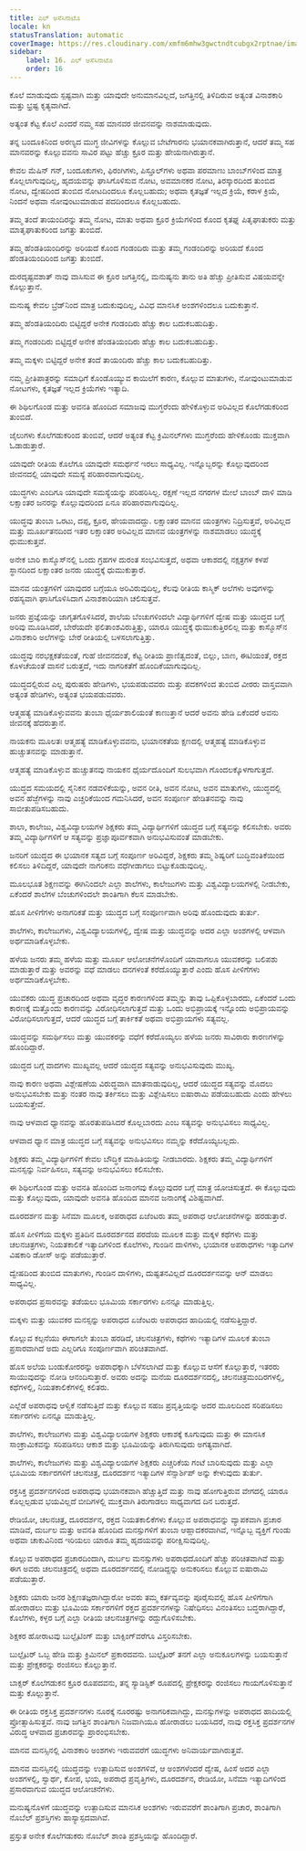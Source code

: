 ```yaml
---
title: ಎಲ್ ಅಸೆಸಿನಾಟೊ
locale: kn
statusTranslation: automatic
coverImage: https://res.cloudinary.com/xmfm6mhw3gwctndtcubgx2rptnae/image/upload/v1740337243/small_cover_educacion_fundamental_a051170f1c.webp
sidebar:
    label: 16. ಎಲ್ ಅಸೆಸಿನಾಟೊ
    order: 16
---
```

ಕೊಲೆ ಮಾಡುವುದು ಸ್ಪಷ್ಟವಾಗಿ ಮತ್ತು ಯಾವುದೇ ಅನುಮಾನವಿಲ್ಲದೆ, ಜಗತ್ತಿನಲ್ಲಿ ತಿಳಿದಿರುವ ಅತ್ಯಂತ ವಿನಾಶಕಾರಿ ಮತ್ತು ಭ್ರಷ್ಟ ಕೃತ್ಯವಾಗಿದೆ.

ಅತ್ಯಂತ ಕೆಟ್ಟ ಕೊಲೆ ಎಂದರೆ ನಮ್ಮ ಸಹ ಮಾನವರ ಜೀವನವನ್ನು ನಾಶಮಾಡುವುದು.

ತನ್ನ ಬಂದೂಕಿನಿಂದ ಅರಣ್ಯದ ಮುಗ್ಧ ಜೀವಿಗಳನ್ನು ಕೊಲ್ಲುವ ಬೇಟೆಗಾರನು ಭಯಾನಕವಾಗಿರುತ್ತಾನೆ, ಆದರೆ ತಮ್ಮ ಸಹ ಮಾನವರನ್ನು ಕೊಲ್ಲುವವನು ಸಾವಿರ ಪಟ್ಟು ಹೆಚ್ಚು ಕ್ರೂರ ಮತ್ತು ಹೇಯನಾಗಿರುತ್ತಾನೆ.

ಕೇವಲ ಮೆಷಿನ್ ಗನ್, ಬಂದೂಕುಗಳು, ಫಿರಂಗಿಗಳು, ಪಿಸ್ತೂಲ್‌ಗಳು ಅಥವಾ ಪರಮಾಣು ಬಾಂಬ್‌ಗಳಿಂದ ಮಾತ್ರ ಕೊಲ್ಲಲಾಗುವುದಿಲ್ಲ, ಹೃದಯವನ್ನು ಘಾಸಿಗೊಳಿಸುವ ನೋಟ, ಅವಮಾನಕರ ನೋಟ, ತಿರಸ್ಕಾರದಿಂದ ತುಂಬಿದ ನೋಟ, ದ್ವೇಷದಿಂದ ತುಂಬಿದ ನೋಟದಿಂದಲೂ ಕೊಲ್ಲಬಹುದು; ಅಥವಾ ಕೃತಜ್ಞತೆ ಇಲ್ಲದ ಕ್ರಿಯೆ, ಕರಾಳ ಕ್ರಿಯೆ, ನಿಂದನೆ ಅಥವಾ ನೋವುಂಟುಮಾಡುವ ಪದದಿಂದಲೂ ಕೊಲ್ಲಬಹುದು.

ತಮ್ಮ ತಂದೆ ತಾಯಂದಿರನ್ನು ತಮ್ಮ ನೋಟ, ಮಾತು ಅಥವಾ ಕ್ರೂರ ಕ್ರಿಯೆಗಳಿಂದ ಕೊಂದ ಕೃತಘ್ನ ಪಿತೃಘಾತುಕರು ಮತ್ತು ಮಾತೃಘಾತುಕರಿಂದ ಜಗತ್ತು ತುಂಬಿದೆ.

ತಮ್ಮ ಹೆಂಡತಿಯಂದಿರನ್ನು ಅರಿಯದೆ ಕೊಂದ ಗಂಡಂದಿರು ಮತ್ತು ತಮ್ಮ ಗಂಡಂದಿರನ್ನು ಅರಿಯದೆ ಕೊಂದ ಹೆಂಡತಿಯಂದಿರಿಂದ ಜಗತ್ತು ತುಂಬಿದೆ.

ದುರದೃಷ್ಟವಶಾತ್ ನಾವು ವಾಸಿಸುವ ಈ ಕ್ರೂರ ಜಗತ್ತಿನಲ್ಲಿ, ಮನುಷ್ಯನು ತಾನು ಅತಿ ಹೆಚ್ಚು ಪ್ರೀತಿಸುವ ವಿಷಯವನ್ನೇ ಕೊಲ್ಲುತ್ತಾನೆ.

ಮನುಷ್ಯ ಕೇವಲ ಬ್ರೆಡ್‌ನಿಂದ ಮಾತ್ರ ಬದುಕುವುದಿಲ್ಲ, ವಿವಿಧ ಮಾನಸಿಕ ಅಂಶಗಳಿಂದಲೂ ಬದುಕುತ್ತಾನೆ.

ತಮ್ಮ ಹೆಂಡತಿಯಂದಿರು ಬಿಟ್ಟಿದ್ದರೆ ಅನೇಕ ಗಂಡಂದಿರು ಹೆಚ್ಚು ಕಾಲ ಬದುಕಬಹುದಿತ್ತು.

ತಮ್ಮ ಗಂಡಂದಿರು ಬಿಟ್ಟಿದ್ದರೆ ಅನೇಕ ಹೆಂಡತಿಯಂದಿರು ಹೆಚ್ಚು ಕಾಲ ಬದುಕಬಹುದಿತ್ತು.

ತಮ್ಮ ಮಕ್ಕಳು ಬಿಟ್ಟಿದ್ದರೆ ಅನೇಕ ತಂದೆ ತಾಯಂದಿರು ಹೆಚ್ಚು ಕಾಲ ಬದುಕಬಹುದಿತ್ತು.

ನಮ್ಮ ಪ್ರೀತಿಪಾತ್ರರನ್ನು ಸಮಾಧಿಗೆ ಕೊಂಡೊಯ್ಯುವ ಕಾಯಿಲೆಗೆ ಕಾರಣ, ಕೊಲ್ಲುವ ಮಾತುಗಳು, ನೋವುಂಟುಮಾಡುವ ನೋಟಗಳು, ಕೃತಜ್ಞತೆ ಇಲ್ಲದ ಕ್ರಿಯೆಗಳು ಇತ್ಯಾದಿ.

ಈ ಶಿಥಿಲಗೊಂಡ ಮತ್ತು ಅವನತಿ ಹೊಂದಿದ ಸಮಾಜವು ಮುಗ್ಧರೆಂದು ಹೇಳಿಕೊಳ್ಳುವ ಅರಿವಿಲ್ಲದ ಕೊಲೆಗಡುಕರಿಂದ ತುಂಬಿದೆ.

ಜೈಲುಗಳು ಕೊಲೆಗಡುಕರಿಂದ ತುಂಬಿವೆ, ಆದರೆ ಅತ್ಯಂತ ಕೆಟ್ಟ ಕ್ರಿಮಿನಲ್‌ಗಳು ಮುಗ್ಧರೆಂದು ಹೇಳಿಕೊಂಡು ಮುಕ್ತವಾಗಿ ಓಡಾಡುತ್ತಾರೆ.

ಯಾವುದೇ ರೀತಿಯ ಕೊಲೆಗೂ ಯಾವುದೇ ಸಮರ್ಥನೆ ಇರಲು ಸಾಧ್ಯವಿಲ್ಲ. ಇನ್ನೊಬ್ಬರನ್ನು ಕೊಲ್ಲುವುದರಿಂದ ಜೀವನದಲ್ಲಿ ಯಾವುದೇ ಸಮಸ್ಯೆ ಪರಿಹಾರವಾಗುವುದಿಲ್ಲ.

ಯುದ್ಧಗಳು ಎಂದಿಗೂ ಯಾವುದೇ ಸಮಸ್ಯೆಯನ್ನು ಪರಿಹರಿಸಿಲ್ಲ. ರಕ್ಷಣೆ ಇಲ್ಲದ ನಗರಗಳ ಮೇಲೆ ಬಾಂಬ್ ದಾಳಿ ಮಾಡಿ ಲಕ್ಷಾಂತರ ಜನರನ್ನು ಕೊಲ್ಲುವುದರಿಂದ ಏನೂ ಪರಿಹಾರವಾಗುವುದಿಲ್ಲ.

ಯುದ್ಧವು ತುಂಬಾ ಒರಟು, ದಪ್ಪ, ಕ್ರೂರ, ಹೇಯವಾದದ್ದು. ಲಕ್ಷಾಂತರ ಮಾನವ ಯಂತ್ರಗಳು ನಿದ್ರಿಸುತ್ತವೆ, ಅರಿವಿಲ್ಲದ ಮತ್ತು ಮೂರ್ಖತನದಿಂದ ಇತರ ಲಕ್ಷಾಂತರ ಅರಿವಿಲ್ಲದ ಮಾನವ ಯಂತ್ರಗಳನ್ನು ನಾಶಮಾಡಲು ಯುದ್ಧಕ್ಕೆ ಧುಮುಕುತ್ತವೆ.

ಅನೇಕ ಬಾರಿ ಕಾಸ್ಮೊಸ್‌ನಲ್ಲಿ ಒಂದು ಗ್ರಹಗಳ ದುರಂತ ಸಂಭವಿಸುತ್ತದೆ, ಅಥವಾ ಆಕಾಶದಲ್ಲಿ ನಕ್ಷತ್ರಗಳ ಕಳಪೆ ಸ್ಥಾನದಿಂದ ಲಕ್ಷಾಂತರ ಜನರು ಯುದ್ಧಕ್ಕೆ ಧುಮುಕುತ್ತಾರೆ.

ಮಾನವ ಯಂತ್ರಗಳಿಗೆ ಯಾವುದರ ಬಗ್ಗೆಯೂ ಅರಿವಿರುವುದಿಲ್ಲ, ಕೆಲವು ರೀತಿಯ ಕಾಸ್ಮಿಕ್ ಅಲೆಗಳು ಅವುಗಳನ್ನು ರಹಸ್ಯವಾಗಿ ಘಾಸಿಗೊಳಿಸಿದಾಗ ವಿನಾಶಕಾರಿಯಾಗಿ ಚಲಿಸುತ್ತವೆ.

ಜನರು ಪ್ರಜ್ಞೆಯನ್ನು ಜಾಗೃತಗೊಳಿಸಿದರೆ, ಶಾಲೆಯ ಬೆಂಚುಗಳಿಂದಲೇ ವಿದ್ಯಾರ್ಥಿಗಳಿಗೆ ದ್ವೇಷ ಮತ್ತು ಯುದ್ಧದ ಬಗ್ಗೆ ಅರಿವು ಮೂಡಿಸಿದರೆ, ಬೇರೆಯದೇ ಫಲಿತಾಂಶವಿರುತ್ತಿತ್ತು, ಯಾರೂ ಯುದ್ಧಕ್ಕೆ ಧುಮುಕುತ್ತಿರಲಿಲ್ಲ ಮತ್ತು ಕಾಸ್ಮೊಸ್‌ನ ವಿನಾಶಕಾರಿ ಅಲೆಗಳನ್ನು ಬೇರೆ ರೀತಿಯಲ್ಲಿ ಬಳಸಲಾಗುತ್ತಿತ್ತು.

ಯುದ್ಧವು ನರಭಕ್ಷಕತೆಯಂತೆ, ಗುಹೆ ಜೀವನದಂತೆ, ಕೆಟ್ಟ ರೀತಿಯ ಪ್ರಾಣಿತ್ವದಂತೆ, ಬಿಲ್ಲು, ಬಾಣ, ಈಟಿಯಂತೆ, ರಕ್ತದ ಕೊಳಚೆಯಂತೆ ವಾಸನೆ ಬರುತ್ತದೆ, ಇದು ನಾಗರಿಕತೆಗೆ ಹೊಂದಿಕೆಯಾಗುವುದಿಲ್ಲ.

ಯುದ್ಧದಲ್ಲಿರುವ ಎಲ್ಲ ಪುರುಷರು ಹೇಡಿಗಳು, ಭಯಪಡುವವರು ಮತ್ತು ಪದಕಗಳಿಂದ ತುಂಬಿದ ವೀರರು ವಾಸ್ತವವಾಗಿ ಅತ್ಯಂತ ಹೇಡಿಗಳು, ಅತ್ಯಂತ ಭಯಪಡುವವರು.

ಆತ್ಮಹತ್ಯೆ ಮಾಡಿಕೊಳ್ಳುವವನು ತುಂಬಾ ಧೈರ್ಯಶಾಲಿಯಂತೆ ಕಾಣುತ್ತಾನೆ ಆದರೆ ಅವನು ಹೇಡಿ ಏಕೆಂದರೆ ಅವನು ಜೀವನಕ್ಕೆ ಹೆದರುತ್ತಾನೆ.

ನಾಯಕನು ಮೂಲತಃ ಆತ್ಮಹತ್ಯೆ ಮಾಡಿಕೊಳ್ಳುವವನು, ಭಯಾನಕತೆಯ ಕ್ಷಣದಲ್ಲಿ ಆತ್ಮಹತ್ಯೆ ಮಾಡಿಕೊಳ್ಳುವ ಹುಚ್ಚುತನವನ್ನು ಮಾಡುತ್ತಾನೆ.

ಆತ್ಮಹತ್ಯೆ ಮಾಡಿಕೊಳ್ಳುವ ಹುಚ್ಚುತನವು ನಾಯಕನ ಧೈರ್ಯದೊಂದಿಗೆ ಸುಲಭವಾಗಿ ಗೊಂದಲಕ್ಕೊಳಗಾಗುತ್ತದೆ.

ಯುದ್ಧದ ಸಮಯದಲ್ಲಿ ಸೈನಿಕನ ನಡವಳಿಕೆಯನ್ನು, ಅವನ ರೀತಿ, ಅವನ ನೋಟ, ಅವನ ಮಾತುಗಳು, ಯುದ್ಧದಲ್ಲಿ ಅವನ ಹೆಜ್ಜೆಗಳನ್ನು ನಾವು ಎಚ್ಚರಿಕೆಯಿಂದ ಗಮನಿಸಿದರೆ, ಅವನ ಸಂಪೂರ್ಣ ಹೇಡಿತನವನ್ನು ನಾವು ಸಾಬೀತುಪಡಿಸಬಹುದು.

ಶಾಲಾ, ಕಾಲೇಜು, ವಿಶ್ವವಿದ್ಯಾಲಯಗಳ ಶಿಕ್ಷಕರು ತಮ್ಮ ವಿದ್ಯಾರ್ಥಿಗಳಿಗೆ ಯುದ್ಧದ ಬಗ್ಗೆ ಸತ್ಯವನ್ನು ಕಲಿಸಬೇಕು. ಅವರು ತಮ್ಮ ವಿದ್ಯಾರ್ಥಿಗಳಿಗೆ ಆ ಸತ್ಯವನ್ನು ಪ್ರಜ್ಞಾಪೂರ್ವಕವಾಗಿ ಅನುಭವಿಸುವಂತೆ ಮಾಡಬೇಕು.

ಜನರಿಗೆ ಯುದ್ಧದ ಈ ಭಯಾನಕ ಸತ್ಯದ ಬಗ್ಗೆ ಸಂಪೂರ್ಣ ಅರಿವಿದ್ದರೆ, ಶಿಕ್ಷಕರು ತಮ್ಮ ಶಿಷ್ಯರಿಗೆ ಬುದ್ಧಿವಂತಿಕೆಯಿಂದ ಕಲಿಸಲು ತಿಳಿದಿದ್ದರೆ, ಯಾವುದೇ ನಾಗರಿಕನು ವಧೆಗೀಡಾಗಲು ಬಿಟ್ಟುಕೊಡುವುದಿಲ್ಲ.

ಮೂಲಭೂತ ಶಿಕ್ಷಣವನ್ನು ಈಗಿನಿಂದಲೇ ಎಲ್ಲಾ ಶಾಲೆಗಳು, ಕಾಲೇಜುಗಳು ಮತ್ತು ವಿಶ್ವವಿದ್ಯಾಲಯಗಳಲ್ಲಿ ನೀಡಬೇಕು, ಏಕೆಂದರೆ ಶಾಲೆಗಳ ಬೆಂಚುಗಳಿಂದಲೇ ಶಾಂತಿಗಾಗಿ ಕೆಲಸ ಮಾಡಬೇಕು.

ಹೊಸ ಪೀಳಿಗೆಗಳು ಅನಾಗರಿಕತೆ ಮತ್ತು ಯುದ್ಧದ ಬಗ್ಗೆ ಸಂಪೂರ್ಣವಾಗಿ ಅರಿವು ಹೊಂದುವುದು ತುರ್ತು.

ಶಾಲೆಗಳು, ಕಾಲೇಜುಗಳು, ವಿಶ್ವವಿದ್ಯಾಲಯಗಳಲ್ಲಿ, ದ್ವೇಷ ಮತ್ತು ಯುದ್ಧವನ್ನು ಅದರ ಎಲ್ಲಾ ಅಂಶಗಳಲ್ಲಿ ಆಳವಾಗಿ ಅರ್ಥಮಾಡಿಕೊಳ್ಳಬೇಕು.

ಹಳೆಯ ಜನರು ತಮ್ಮ ಹಳೆಯ ಮತ್ತು ಮೂರ್ಖ ಆಲೋಚನೆಗಳೊಂದಿಗೆ ಯಾವಾಗಲೂ ಯುವಕರನ್ನು ಬಲಿಪಶು ಮಾಡುತ್ತಾರೆ ಮತ್ತು ಅವರನ್ನು ವಧೆ ಮಾಡಲು ದನಗಳಂತೆ ಕರೆದೊಯ್ಯುತ್ತಾರೆ ಎಂದು ಹೊಸ ಪೀಳಿಗೆಗಳು ಅರ್ಥಮಾಡಿಕೊಳ್ಳಬೇಕು.

ಯುವಕರು ಯುದ್ಧ ಪ್ರಚಾರದಿಂದ ಅಥವಾ ವೃದ್ಧರ ಕಾರಣಗಳಿಂದ ತಮ್ಮನ್ನು ತಾವು ಒಪ್ಪಿಕೊಳ್ಳಬಾರದು, ಏಕೆಂದರೆ ಒಂದು ಕಾರಣಕ್ಕೆ ಮತ್ತೊಂದು ಕಾರಣವನ್ನು ವಿರೋಧಿಸಲಾಗುತ್ತದೆ ಮತ್ತು ಒಂದು ಅಭಿಪ್ರಾಯಕ್ಕೆ ಇನ್ನೊಂದು ಅಭಿಪ್ರಾಯವನ್ನು ವಿರೋಧಿಸಲಾಗುತ್ತದೆ, ಆದರೆ ಯುದ್ಧದ ಬಗ್ಗೆ ತಾರ್ಕಿಕತೆ ಅಥವಾ ಅಭಿಪ್ರಾಯಗಳು ಸತ್ಯವಲ್ಲ.

ಯುದ್ಧವನ್ನು ಸಮರ್ಥಿಸಲು ಮತ್ತು ಯುವಕರನ್ನು ವಧೆಗೆ ಕರೆದೊಯ್ಯಲು ಹಳೆಯ ಜನರು ಸಾವಿರಾರು ಕಾರಣಗಳನ್ನು ಹೊಂದಿದ್ದಾರೆ.

ಯುದ್ಧದ ಬಗ್ಗೆ ವಾದಗಳು ಮುಖ್ಯವಲ್ಲ ಆದರೆ ಯುದ್ಧದ ಸತ್ಯವನ್ನು ಅನುಭವಿಸುವುದು ಮುಖ್ಯ.

ನಾವು ಕಾರಣ ಅಥವಾ ವಿಶ್ಲೇಷಣೆಯ ವಿರುದ್ಧವಾಗಿ ಮಾತನಾಡುವುದಿಲ್ಲ, ಆದರೆ ಯುದ್ಧದ ಸತ್ಯವನ್ನು ಮೊದಲು ಅನುಭವಿಸಬೇಕು ಮತ್ತು ನಂತರ ನಾವು ತರ್ಕಿಸಲು ಮತ್ತು ವಿಶ್ಲೇಷಿಸಲು ಐಷಾರಾಮಿ ಪಡೆಯಬಹುದು ಎಂದು ಹೇಳಲು ಬಯಸುತ್ತೇವೆ.

ನಾವು ಆಳವಾದ ಧ್ಯಾನವನ್ನು ಹೊರತುಪಡಿಸಿದರೆ ಕೊಲ್ಲಬಾರದು ಎಂಬ ಸತ್ಯವನ್ನು ಅನುಭವಿಸಲು ಸಾಧ್ಯವಿಲ್ಲ.

ಆಳವಾದ ಧ್ಯಾನ ಮಾತ್ರ ಯುದ್ಧದ ಬಗ್ಗೆ ಸತ್ಯವನ್ನು ಅನುಭವಿಸಲು ನಮ್ಮನ್ನು ಕರೆದೊಯ್ಯಬಲ್ಲದು.

ಶಿಕ್ಷಕರು ತಮ್ಮ ವಿದ್ಯಾರ್ಥಿಗಳಿಗೆ ಕೇವಲ ಬೌದ್ಧಿಕ ಮಾಹಿತಿಯನ್ನು ನೀಡಬಾರದು. ಶಿಕ್ಷಕರು ತಮ್ಮ ವಿದ್ಯಾರ್ಥಿಗಳಿಗೆ ಮನಸ್ಸನ್ನು ನಿರ್ವಹಿಸಲು, ಸತ್ಯವನ್ನು ಅನುಭವಿಸಲು ಕಲಿಸಬೇಕು.

ಈ ಶಿಥಿಲಗೊಂಡ ಮತ್ತು ಅವನತಿ ಹೊಂದಿದ ಜನಾಂಗವು ಕೊಲ್ಲುವುದರ ಬಗ್ಗೆ ಮಾತ್ರ ಯೋಚಿಸುತ್ತದೆ. ಈ ಕೊಲ್ಲುವುದು ಮತ್ತು ಕೊಲ್ಲುವುದು, ಯಾವುದೇ ಅವನತಿ ಹೊಂದಿದ ಮಾನವ ಜನಾಂಗಕ್ಕೆ ವಿಶಿಷ್ಟವಾಗಿದೆ.

ದೂರದರ್ಶನ ಮತ್ತು ಸಿನೆಮಾ ಮೂಲಕ, ಅಪರಾಧದ ಏಜೆಂಟರು ತಮ್ಮ ಅಪರಾಧ ಆಲೋಚನೆಗಳನ್ನು ಹರಡುತ್ತಾರೆ.

ಹೊಸ ಪೀಳಿಗೆಯ ಮಕ್ಕಳು ಪ್ರತಿದಿನ ದೂರದರ್ಶನದ ಪರದೆಯ ಮೂಲಕ ಮತ್ತು ಮಕ್ಕಳ ಕಥೆಗಳು ಮತ್ತು ಚಲನಚಿತ್ರಗಳು, ನಿಯತಕಾಲಿಕೆ ಇತ್ಯಾದಿಗಳಿಂದ ಕೊಲೆಗಳು, ಗುಂಡಿನ ದಾಳಿಗಳು, ಭಯಾನಕ ಅಪರಾಧಗಳು ಇತ್ಯಾದಿಗಳ ವಿಷಕಾರಿ ಡೋಸ್ ಅನ್ನು ಪಡೆಯುತ್ತಾರೆ.

ದ್ವೇಷದಿಂದ ತುಂಬಿದ ಮಾತುಗಳು, ಗುಂಡಿನ ದಾಳಿಗಳು, ದುಷ್ಟತನವಿಲ್ಲದೆ ದೂರದರ್ಶನವನ್ನು ಆನ್ ಮಾಡಲು ಸಾಧ್ಯವಿಲ್ಲ.

ಅಪರಾಧದ ಪ್ರಸಾರವನ್ನು ತಡೆಯಲು ಭೂಮಿಯ ಸರ್ಕಾರಗಳು ಏನನ್ನೂ ಮಾಡುತ್ತಿಲ್ಲ.

ಮಕ್ಕಳು ಮತ್ತು ಯುವಕರ ಮನಸ್ಸನ್ನು ಅಪರಾಧದ ಏಜೆಂಟರು ಅಪರಾಧದ ಹಾದಿಯಲ್ಲಿ ನಡೆಸುತ್ತಿದ್ದಾರೆ.

ಕೊಲ್ಲುವ ಕಲ್ಪನೆಯು ಈಗಾಗಲೇ ತುಂಬಾ ಹರಡಿದೆ, ಚಲನಚಿತ್ರಗಳು, ಕಥೆಗಳು ಇತ್ಯಾದಿಗಳ ಮೂಲಕ ತುಂಬಾ ಪ್ರಸಾರವಾಗಿದೆ ಅದು ಎಲ್ಲರಿಗೂ ಸಂಪೂರ್ಣವಾಗಿ ಪರಿಚಿತವಾಗಿದೆ.

ಹೊಸ ಅಲೆಯ ಬಂಡುಕೋರರನ್ನು ಅಪರಾಧಕ್ಕಾಗಿ ಬೆಳೆಸಲಾಗಿದೆ ಮತ್ತು ಕೊಲ್ಲುವ ಆಸೆಗೆ ಕೊಲ್ಲುತ್ತಾರೆ, ಇತರರು ಸಾಯುವುದನ್ನು ನೋಡಿ ಆನಂದಿಸುತ್ತಾರೆ. ಅವರು ಅದನ್ನು ಮನೆಯ ದೂರದರ್ಶನದಲ್ಲಿ, ಚಲನಚಿತ್ರಮಂದಿರಗಳಲ್ಲಿ, ಕಥೆಗಳಲ್ಲಿ, ನಿಯತಕಾಲಿಕೆಗಳಲ್ಲಿ ಕಲಿತರು.

ಎಲ್ಲೆಡೆ ಅಪರಾಧವು ಆಳ್ವಿಕೆ ನಡೆಸುತ್ತಿದೆ ಮತ್ತು ಕೊಲ್ಲುವ ಸಹಜ ಪ್ರವೃತ್ತಿಯನ್ನು ಅದರ ಮೂಲದಿಂದ ಸರಿಪಡಿಸಲು ಸರ್ಕಾರಗಳು ಏನನ್ನೂ ಮಾಡುತ್ತಿಲ್ಲ.

ಶಾಲೆಗಳು, ಕಾಲೇಜುಗಳು ಮತ್ತು ವಿಶ್ವವಿದ್ಯಾಲಯಗಳ ಶಿಕ್ಷಕರು ಆಕಾಶಕ್ಕೆ ಕೂಗುವುದು ಮತ್ತು ಈ ಮಾನಸಿಕ ಸಾಂಕ್ರಾಮಿಕವನ್ನು ಸರಿಪಡಿಸಲು ಆಕಾಶ ಮತ್ತು ಭೂಮಿಯನ್ನು ತಿರುಗಿಸುವುದು ಅಗತ್ಯವಾಗಿದೆ.

ಶಾಲೆಗಳು, ಕಾಲೇಜುಗಳು ಮತ್ತು ವಿಶ್ವವಿದ್ಯಾಲಯಗಳ ಶಿಕ್ಷಕರು ಎಚ್ಚರಿಕೆಯ ಗಂಟೆ ಬಾರಿಸುವುದು ಮತ್ತು ಎಲ್ಲಾ ಭೂಮಿಯ ಸರ್ಕಾರಗಳಿಗೆ ಚಲನಚಿತ್ರ, ದೂರದರ್ಶನ ಇತ್ಯಾದಿಗಳ ಸೆನ್ಸಾರ್ಶಿಪ್ ಅನ್ನು ಕೇಳುವುದು ತುರ್ತು.

ರಕ್ತಸಿಕ್ತ ಪ್ರದರ್ಶನಗಳಿಂದ ಅಪರಾಧವು ಭಯಾನಕವಾಗಿ ಹೆಚ್ಚುತ್ತಿದೆ ಮತ್ತು ನಾವು ಹೋಗುತ್ತಿರುವ ವೇಗದಲ್ಲಿ ಯಾರೂ ಕೊಲ್ಲಲ್ಪಡುವ ಭಯವಿಲ್ಲದೆ ಬೀದಿಗಳಲ್ಲಿ ಮುಕ್ತವಾಗಿ ತಿರುಗಾಡಲು ಸಾಧ್ಯವಾಗದ ದಿನ ಬರುತ್ತದೆ.

ರೇಡಿಯೋ, ಚಲನಚಿತ್ರ, ದೂರದರ್ಶನ, ರಕ್ತದ ನಿಯತಕಾಲಿಕೆಗಳು ಕೊಲ್ಲುವ ಅಪರಾಧವನ್ನು ವ್ಯಾಪಕವಾಗಿ ಪ್ರಚಾರ ಮಾಡಿವೆ, ದುರ್ಬಲ ಮತ್ತು ಅವನತಿ ಹೊಂದಿದ ಮನಸ್ಸುಗಳಿಗೆ ತುಂಬಾ ಆಹ್ಲಾದಕರವಾಗಿವೆ, ಇನ್ನೊಬ್ಬ ವ್ಯಕ್ತಿಗೆ ಗುಂಡು ಅಥವಾ ಚಾಕುವಿನಿಂದ ಇರಿಯಲು ಯಾರೂ ತಮ್ಮ ಹೃದಯವನ್ನು ಪರೀಕ್ಷಿಸುವುದಿಲ್ಲ.

ಕೊಲ್ಲುವ ಅಪರಾಧದ ಪ್ರಚಾರದಿಂದಾಗಿ, ದುರ್ಬಲ ಮನಸ್ಸುಗಳು ಅಪರಾಧದೊಂದಿಗೆ ಹೆಚ್ಚು ಪರಿಚಿತವಾಗಿವೆ ಮತ್ತು ಈಗ ಅವರು ಚಲನಚಿತ್ರದಲ್ಲಿ ಅಥವಾ ದೂರದರ್ಶನದಲ್ಲಿ ನೋಡಿದ್ದನ್ನು ಅನುಕರಿಸಲು ಕೊಲ್ಲುವ ಐಷಾರಾಮಿ ಪಡೆಯುತ್ತಾರೆ.

ಶಿಕ್ಷಕರು ಯಾರು ಜನರ ಶಿಕ್ಷಣತಜ್ಞರಾಗಿದ್ದಾರೋ ಅವರು ತಮ್ಮ ಕರ್ತವ್ಯವನ್ನು ಪೂರೈಸುವಲ್ಲಿ ಹೊಸ ಪೀಳಿಗೆಗಾಗಿ ಹೋರಾಡಲು ಮತ್ತು ಭೂಮಿಯ ಸರ್ಕಾರಗಳಿಗೆ ರಕ್ತದ ಪ್ರದರ್ಶನಗಳನ್ನು ನಿಷೇಧಿಸಲು ವಿನಂತಿಸಲು ಬದ್ಧರಾಗಿದ್ದಾರೆ, ಕೊಲೆಗಳು, ಕಳ್ಳರ ಬಗ್ಗೆ ಎಲ್ಲಾ ರೀತಿಯ ಚಲನಚಿತ್ರಗಳನ್ನು ರದ್ದುಗೊಳಿಸಬೇಕು.

ಶಿಕ್ಷಕರ ಹೋರಾಟವು ಬುಲ್ಫೈಟಿಂಗ್ ಮತ್ತು ಬಾಕ್ಸಿಂಗ್‌ವರೆಗೂ ವಿಸ್ತರಿಸಬೇಕು.

ಬುಲ್ಫೈಟರ್ ಒಬ್ಬ ಹೇಡಿ ಮತ್ತು ಕ್ರಿಮಿನಲ್ ಪ್ರಕಾರದವನು. ಬುಲ್ಫೈಟರ್ ತನಗೆ ಎಲ್ಲಾ ಅನುಕೂಲಗಳನ್ನು ಬಯಸುತ್ತಾನೆ ಮತ್ತು ಪ್ರೇಕ್ಷಕರನ್ನು ರಂಜಿಸಲು ಕೊಲ್ಲುತ್ತಾನೆ.

ಬಾಕ್ಸರ್ ಕೊಲೆಗಡುಕನ ಕ್ರೂರ ರೂಪದವನು, ತನ್ನ ಸ್ಯಾಡಿಸ್ಟಿಕ್ ರೂಪದಲ್ಲಿ ಪ್ರೇಕ್ಷಕರನ್ನು ರಂಜಿಸಲು ಗಾಯಗೊಳಿಸುತ್ತಾನೆ ಮತ್ತು ಕೊಲ್ಲುತ್ತಾನೆ.

ಈ ರೀತಿಯ ರಕ್ತಸಿಕ್ತ ಪ್ರದರ್ಶನಗಳು ನೂರಕ್ಕೆ ನೂರರಷ್ಟು ಅನಾಗರಿಕವಾಗಿದ್ದು, ಮನಸ್ಸುಗಳನ್ನು ಅಪರಾಧದ ಹಾದಿಯಲ್ಲಿ ಪ್ರೋತ್ಸಾಹಿಸುತ್ತವೆ. ನಾವು ಜಗತ್ತಿನ ಶಾಂತಿಗಾಗಿ ನಿಜವಾಗಿಯೂ ಹೋರಾಡಲು ಬಯಸಿದರೆ, ನಾವು ರಕ್ತಸಿಕ್ತ ಪ್ರದರ್ಶನಗಳ ವಿರುದ್ಧ ಆಳವಾದ ಪ್ರಚಾರವನ್ನು ಪ್ರಾರಂಭಿಸಬೇಕು.

ಮಾನವ ಮನಸ್ಸಿನಲ್ಲಿ ವಿನಾಶಕಾರಿ ಅಂಶಗಳು ಇರುವವರೆಗೆ ಯುದ್ಧಗಳು ಅನಿವಾರ್ಯವಾಗಿರುತ್ತವೆ.

ಮಾನವ ಮನಸ್ಸಿನಲ್ಲಿ ಯುದ್ಧವನ್ನು ಉತ್ಪಾದಿಸುವ ಅಂಶಗಳಿವೆ, ಆ ಅಂಶಗಳೆಂದರೆ ದ್ವೇಷ, ಹಿಂಸೆ ಅದರ ಎಲ್ಲಾ ಅಂಶಗಳಲ್ಲಿ, ಸ್ವಾರ್ಥ, ಕೋಪ, ಭಯ, ಅಪರಾಧ ಪ್ರವೃತ್ತಿಗಳು, ದೂರದರ್ಶನ, ರೇಡಿಯೋ, ಸಿನೆಮಾ ಇತ್ಯಾದಿಗಳಿಂದ ಪ್ರಸಾರವಾಗುವ ಯುದ್ಧದ ಆಲೋಚನೆಗಳು.

ಮನುಷ್ಯನೊಳಗೆ ಯುದ್ಧವನ್ನು ಉತ್ಪಾದಿಸುವ ಮಾನಸಿಕ ಅಂಶಗಳು ಇರುವವರೆಗೆ ಶಾಂತಿಗಾಗಿ ಪ್ರಚಾರ, ಶಾಂತಿಗಾಗಿ ನೊಬೆಲ್ ಪ್ರಶಸ್ತಿಗಳು ಹಾಸ್ಯಾಸ್ಪದವಾಗಿವೆ.

ಪ್ರಸ್ತುತ ಅನೇಕ ಕೊಲೆಗಡುಕರು ನೊಬೆಲ್ ಶಾಂತಿ ಪ್ರಶಸ್ತಿಯನ್ನು ಹೊಂದಿದ್ದಾರೆ.

